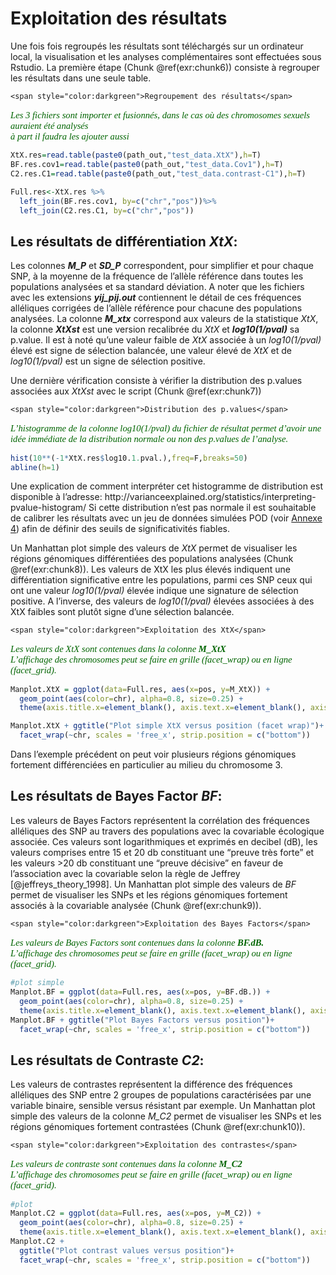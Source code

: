 # Exploitation des résultats {-}

Une fois fois regroupés les résultats sont téléchargés sur un ordinateur local, la visualisation et les analyses complémentaires sont effectuées sous Rstudio.
La première étape (Chunk \@ref(exr:chunk6)) consiste à regrouper les résultats dans une seule table.

```exercise
<span style="color:darkgreen">Regroupement des résultats</span>
```
<p style="font-family: calibri; font-size:11pt; font-style:italic; color:darkgreen">
Les 3 fichiers sont importer et fusionnés, dans le cas où des chromosomes sexuels auraient été analysés<br>
à part il faudra les ajouter aussi<br>
</p>
```r
XtX.res=read.table(paste0(path_out,"test_data.XtX"),h=T)
BF.res.cov1=read.table(paste0(path_out,"test_data.Cov1"),h=T)
C2.res.C1=read.table(paste0(path_out,"test_data.contrast-C1"),h=T)

Full.res<-XtX.res %>%
  left_join(BF.res.cov1, by=c("chr","pos"))%>%
  left_join(C2.res.C1, by=c("chr","pos"))

```

## Les résultats de différentiation _XtX_: {-}
Les colonnes **_M_P_** et **_SD_P_** correspondent, pour simplifier et pour chaque SNP, à la moyenne de la fréquence de l'allèle référence dans toutes les populations analysées et sa standard déviation. A noter que les fichiers avec les extensions **_yij_pij.out_** contiennent le détail de ces fréquences alléliques corrigées de l'allèle référence pour chacune des populations analysées.
La colonne **_M_xtx_** correspond aux valeurs de la statistique _XtX_, la colonne **_XtXst_** est une version recalibrée du _XtX_ et **_log10(1/pval)_** sa p.value.
Il est à noté qu'une valeur faible de _XtX_ associée à un _log10(1/pval)_ élevé est signe de sélection balancée, une valeur élevé de _XtX_ et de _log10(1/pval)_ est un signe de sélection positive.

Une dernière vérification consiste à vérifier la distribution des p.values associées aux _XtXst_ avec le script (Chunk \@ref(exr:chunk7))

```exercise
<span style="color:darkgreen">Distribution des p.values</span>
```
<p style="font-family: calibri; font-size:11pt; font-style:italic; color:darkgreen">
L'histogramme de la colonne _log10(1/pval)_ du fichier de résultat permet d'avoir une idée immédiate de la distribution normale ou non des p.values de l'analyse.<br>
</p>
```r
hist(10**(-1*XtX.res$log10.1.pval.),freq=F,breaks=50)
abline(h=1)
```
Une explication de comment interpréter cet histogramme de distribution est disponible à l'adresse:
http://varianceexplained.org/statistics/interpreting-pvalue-histogram/
Si cette distribution n’est pas normale il est souhaitable de calibrer les  résultats avec un jeu de données simulées POD (voir [Annexe 4](#An4)) afin de définir des seuils de significativités fiables.

Un Manhattan plot simple des valeurs de _XtX_ permet de visualiser les régions génomiques différentiées des populations analysées (Chunk \@ref(exr:chunk8)).
Les valeurs de XtX les plus élevés indiquent une différentiation significative entre les populations, parmi ces SNP ceux qui ont une valeur _log10(1/pval)_ élevée indique une signature de sélection positive. A l'inverse, des valeurs de _log10(1/pval)_ élevées associées à des XtX faibles sont plutôt signe d'une sélection balancée.

```exercise
<span style="color:darkgreen">Exploitation des XtX</span>
```
<p style="font-family: calibri; font-size:11pt; font-style:italic; color:darkgreen">
Les valeurs de _XtX_ sont contenues dans la colonne **_M_XtX_**<br>
L'affichage des chromosomes peut se faire en grille (facet_wrap) ou en ligne (facet_grid).<br>
</p>
```r
Manplot.XtX = ggplot(data=Full.res, aes(x=pos, y=M_XtX)) +
  geom_point(aes(color=chr), alpha=0.8, size=0.25) +
  theme(axis.title.x=element_blank(), axis.text.x=element_blank(), axis.ticks.x=element_blank())

Manplot.XtX + ggtitle("Plot simple XtX versus position (facet wrap)")+
  facet_wrap(~chr, scales = 'free_x', strip.position = c("bottom"))
```

Dans l'exemple précédent on peut voir plusieurs régions génomiques fortement différenciées en particulier au milieu du chromosome 3.

## Les résultats de Bayes Factor _BF_: {-}

Les valeurs de Bayes Factors représentent la corrélation des fréquences alléliques des SNP au travers des populations avec la covariable écologique associée.
Ces valeurs sont logarithmiques et exprimés en decibel (dB), les valeurs comprises entre 15 et 20 db constituant une "preuve très forte" et les valeurs >20 db constituant une "preuve décisive" en faveur de l'association avec la covariable selon la règle de Jeffrey [@jeffreys_theory_1998].
Un Manhattan plot simple des valeurs de _BF_ permet de visualiser les SNPs et les régions génomiques fortement associés à la covariable analysée (Chunk \@ref(exr:chunk9)).

```exercise
<span style="color:darkgreen">Exploitation des Bayes Factors</span>
```
<p style="font-family: calibri; font-size:11pt; font-style:italic; color:darkgreen">
Les valeurs de Bayes Factors sont contenues dans la colonne **_BF.dB._**<br>
L'affichage des chromosomes peut se faire en grille (facet_wrap) ou en ligne (facet_grid).<br>
</p>
```r
#plot simple
Manplot.BF = ggplot(data=Full.res, aes(x=pos, y=BF.dB.)) +
  geom_point(aes(color=chr), alpha=0.8, size=0.25) +
  theme(axis.title.x=element_blank(), axis.text.x=element_blank(), axis.ticks.x=element_blank())
Manplot.BF + ggtitle("Plot Bayes Factors versus position")+
  facet_wrap(~chr, scales = 'free_x', strip.position = c("bottom"))
```

## Les résultats de Contraste _C2_: {-}

Les valeurs de contrastes représentent la différence des fréquences alléliques des SNP entre 2 groupes de populations caractérisées par une variable binaire, sensible versus résistant par exemple.
Un Manhattan plot simple des valeurs de la colonne _M_C2_ permet de visualiser les SNPs et les régions génomiques fortement contrastées (Chunk \@ref(exr:chunk10)).

```exercise
<span style="color:darkgreen">Exploitation des contrastes</span>
```
<p style="font-family: calibri; font-size:11pt; font-style:italic; color:darkgreen">
Les valeurs de contraste sont contenues dans la colonne **_M_C2_**<br>
L'affichage des chromosomes peut se faire en grille (facet_wrap) ou en ligne (facet_grid).<br>
</p>
```r
#plot
Manplot.C2 = ggplot(data=Full.res, aes(x=pos, y=M_C2)) +
  geom_point(aes(color=chr), alpha=0.8, size=0.25) +
  theme(axis.title.x=element_blank(), axis.text.x=element_blank(), axis.ticks.x=element_blank())
Manplot.C2 +
  ggtitle("Plot contrast values versus position")+
  facet_wrap(~chr, scales = 'free_x', strip.position = c("bottom"))
```


